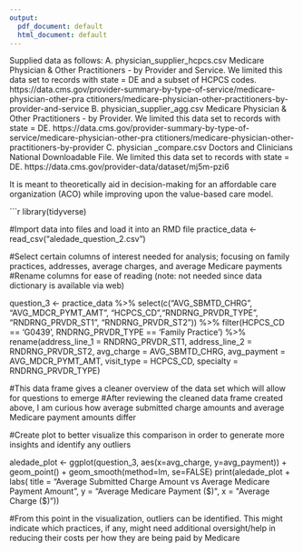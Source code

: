 ```yaml
---
output:
  pdf_document: default
  html_document: default
---
```

Supplied data as follows:
A. physician_supplier_hcpcs.csv
Medicare Physician & Other Practitioners - by Provider and Service.
We limited this data set to records with state = DE and a subset of HCPCS codes.
https://data.cms.gov/provider-summary-by-type-of-service/medicare-physician-other-pra
ctitioners/medicare-physician-other-practitioners-by-provider-and-service
B. physician_supplier_agg.csv
Medicare Physician & Other Practitioners - by Provider.
We limited this data set to records with state = DE.
https://data.cms.gov/provider-summary-by-type-of-service/medicare-physician-other-pra
ctitioners/medicare-physician-other-practitioners-by-provider
C. physician _compare.csv
Doctors and Clinicians National Downloadable File.
We limited this data set to records with state = DE.
https://data.cms.gov/provider-data/dataset/mj5m-pzi6

It is meant to theoretically aid in decision-making for an affordable care organization (ACO) while improving upon the value-based care model.

```r

library(tidyverse)

#Import data into files and load it into an RMD file
practice_data <- read_csv("aledade_question_2.csv")

#Select certain columns of interest needed for analysis; focusing on family practices, addresses, average charges, and average Medicare payments
#Rename columns for ease of reading (note: not needed since data dictionary is available via web)

question_3 <- practice_data %>%
  select(c("AVG_SBMTD_CHRG", "AVG_MDCR_PYMT_AMT", "HCPCS_CD","RNDRNG_PRVDR_TYPE",
           "RNDRNG_PRVDR_ST1", "RNDRNG_PRVDR_ST2")) %>%
  filter(HCPCS_CD == 'G0439', RNDRNG_PRVDR_TYPE == 'Family Practice') %>%
  rename(address_line_1 = RNDRNG_PRVDR_ST1, address_line_2 = RNDRNG_PRVDR_ST2,
         avg_charge = AVG_SBMTD_CHRG, avg_payment = AVG_MDCR_PYMT_AMT,
         visit_type = HCPCS_CD, specialty = RNDRNG_PRVDR_TYPE) 

#This data frame gives a cleaner overview of the data set which will allow for questions to emerge
#After reviewing the cleaned data frame created above, I am curious how average submitted charge amounts and average Medicare payment amounts differ


#Create plot to better visualize this comparison in order to generate more insights and identify any outliers

aledade_plot <- ggplot(question_3, aes(x=avg_charge, y=avg_payment)) + geom_point() + geom_smooth(method=lm, se=FALSE)
print(aledade_plot + labs(
  title = "Average Submitted Charge Amount vs Average Medicare Payment Amount",
  y = "Average Medicare Payment ($)", x = "Average Charge ($)"))

#From this point in the visualization, outliers can be identified. This might indicate which practices, if any, might need additional oversight/help in reducing their costs per how they are being paid by Medicare
